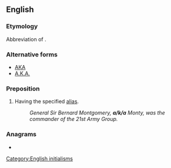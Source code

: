 ==English==

===Etymology===
Abbreviation of {{term|also|<u>a</u>lso}} {{term|known|<u>k</u>nown}} {{term|as|<u>a</u>s}}.

===Alternative forms===
* [[AKA]]
* [[A.K.A.]]

===Preposition===
{{en-prep}}

# Having the specified [[alias]].
#: ''General Sir Bernard Montgomery, '''a/k/a''' Monty, was the commander of the 21st Army Group.''


===Anagrams===
* {{alphagram|[[aak#English|aak]]}} 


[[Category:English initialisms]]